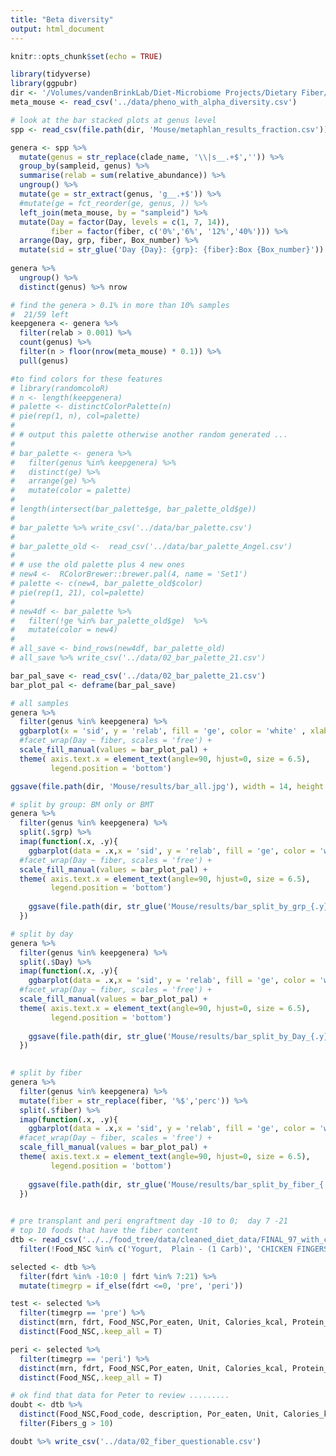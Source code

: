 ```yaml
---
title: "Beta diversity"
output: html_document
---
```


```r
knitr::opts_chunk$set(echo = TRUE)
```

```r
library(tidyverse)
library(ggpubr)
dir <- '/Volumes/vandenBrinkLab/Diet-Microbiome Projects/Dietary Fiber/Shotgun Data/'
meta_mouse <- read_csv('../data/pheno_with_alpha_diversity.csv')
```

```r
# look at the bar stacked plots at genus level
spp <- read_csv(file.path(dir, 'Mouse/metaphlan_results_fraction.csv')) 

genera <- spp %>% 
  mutate(genus = str_replace(clade_name, '\\|s__.+$','')) %>% 
  group_by(sampleid, genus) %>% 
  summarise(relab = sum(relative_abundance)) %>% 
  ungroup() %>% 
  mutate(ge = str_extract(genus, 'g__.+$')) %>% 
  #mutate(ge = fct_reorder(ge, genus, )) %>%
  left_join(meta_mouse, by = "sampleid") %>% 
  mutate(Day = factor(Day, levels = c(1, 7, 14)),
         fiber = factor(fiber, c('0%','6%', '12%','40%'))) %>% 
  arrange(Day, grp, fiber, Box_number) %>% 
  mutate(sid = str_glue('Day {Day}: {grp}: {fiber}:Box {Box_number}')) 
  
genera %>% 
  ungroup() %>% 
  distinct(genus) %>% nrow
```

```r
# find the genera > 0.1% in more than 10% samples
#  21/59 left 
keepgenera <- genera %>% 
  filter(relab > 0.001) %>% 
  count(genus) %>% 
  filter(n > floor(nrow(meta_mouse) * 0.1)) %>% 
  pull(genus)


```


```r
#to find colors for these features
# library(randomcoloR)
# n <- length(keepgenera)
# palette <- distinctColorPalette(n)
# pie(rep(1, n), col=palette)
# 
# # output this palette otherwise another random generated ...
# 
# bar_palette <- genera %>%
#   filter(genus %in% keepgenera) %>%
#   distinct(ge) %>%
#   arrange(ge) %>%
#   mutate(color = palette)
# 
# length(intersect(bar_palette$ge, bar_palette_old$ge))
# 
# bar_palette %>% write_csv('../data/bar_palette.csv')
# 
# bar_palette_old <-  read_csv('../data/bar_palette_Angel.csv')
# 
# # use the old palette plus 4 new ones 
# new4 <-  RColorBrewer::brewer.pal(4, name = 'Set1')
# palette <- c(new4, bar_palette_old$color)
# pie(rep(1, 21), col=palette)
# 
# new4df <- bar_palette %>% 
#   filter(!ge %in% bar_palette_old$ge)  %>% 
#   mutate(color = new4) 
# 
# all_save <- bind_rows(new4df, bar_palette_old)
# all_save %>% write_csv('../data/02_bar_palette_21.csv')
```


```r
bar_pal_save <- read_csv('../data/02_bar_palette_21.csv')
bar_plot_pal <- deframe(bar_pal_save)

# all samples
genera %>% 
  filter(genus %in% keepgenera) %>% 
  ggbarplot(x = 'sid', y = 'relab', fill = 'ge', color = 'white' , xlab = '', ylab = 'Relative abundance') +
  #facet_wrap(Day ~ fiber, scales = 'free') +
  scale_fill_manual(values = bar_plot_pal) +
  theme( axis.text.x = element_text(angle=90, hjust=0, size = 6.5),
         legend.position = 'bottom') 

ggsave(file.path(dir, 'Mouse/results/bar_all.jpg'), width = 14, height = 7)
```

```r
# split by group: BM only or BMT
genera %>% 
  filter(genus %in% keepgenera) %>% 
  split(.$grp) %>% 
  imap(function(.x, .y){
    ggbarplot(data = .x,x = 'sid', y = 'relab', fill = 'ge', color = 'white' , xlab = '', ylab = 'Relative abundance') +
  #facet_wrap(Day ~ fiber, scales = 'free') +
  scale_fill_manual(values = bar_plot_pal) +
  theme( axis.text.x = element_text(angle=90, hjust=0, size = 6.5),
         legend.position = 'bottom') 
    
    ggsave(file.path(dir, str_glue('Mouse/results/bar_split_by_grp_{.y}.jpg')), width = 10, height = 7)
  })
```


```r
# split by day
genera %>% 
  filter(genus %in% keepgenera) %>% 
  split(.$Day) %>% 
  imap(function(.x, .y){
    ggbarplot(data = .x,x = 'sid', y = 'relab', fill = 'ge', color = 'white' , xlab = '', ylab = 'Relative abundance') +
  #facet_wrap(Day ~ fiber, scales = 'free') +
  scale_fill_manual(values = bar_plot_pal) +
  theme( axis.text.x = element_text(angle=90, hjust=0, size = 6.5),
         legend.position = 'bottom') 
    
    ggsave(file.path(dir, str_glue('Mouse/results/bar_split_by_Day_{.y}.jpg')), width = 10, height = 7)
  })
  
```


```r
# split by fiber
genera %>% 
  filter(genus %in% keepgenera) %>% 
  mutate(fiber = str_replace(fiber, '%$','perc')) %>% 
  split(.$fiber) %>% 
  imap(function(.x, .y){
    ggbarplot(data = .x,x = 'sid', y = 'relab', fill = 'ge', color = 'white' , xlab = '', ylab = 'Relative abundance') +
  #facet_wrap(Day ~ fiber, scales = 'free') +
  scale_fill_manual(values = bar_plot_pal) +
  theme( axis.text.x = element_text(angle=90, hjust=0, size = 6.5),
         legend.position = 'bottom') 
    
    ggsave(file.path(dir, str_glue('Mouse/results/bar_split_by_fiber_{.y}.jpg')), width = 10, height = 7)
  })
  
```


```r
# pre transplant and peri engraftment day -10 to 0;  day 7 -21
# top 10 foods that have the fiber content 
dtb <- read_csv('../../food_tree/data/cleaned_diet_data/FINAL_97_with_code_all_foods_drt_with_EN_finalized.csv') %>% 
  filter(!Food_NSC %in% c('Yogurt,  Plain - (1 Carb)', 'CHICKEN FINGERS'))

selected <- dtb %>% 
  filter(fdrt %in% -10:0 | fdrt %in% 7:21) %>% 
  mutate(timegrp = if_else(fdrt <=0, 'pre', 'peri'))

test <- selected %>% 
  filter(timegrp == 'pre') %>% 
  distinct(mrn, fdrt, Food_NSC,Por_eaten, Unit, Calories_kcal, Protein_g,  Fibers_g, Sugars_g, Carbohydrates_g, Fat_g) %>% 
  distinct(Food_NSC,.keep_all = T)

peri <- selected %>% 
  filter(timegrp == 'peri') %>% 
  distinct(mrn, fdrt, Food_NSC,Por_eaten, Unit, Calories_kcal, Protein_g,  Fibers_g, Sugars_g, Carbohydrates_g, Fat_g) %>% 
  distinct(Food_NSC,.keep_all = T)
```

```r
# ok find that data for Peter to review .........
doubt <- dtb %>% 
  distinct(Food_NSC,Food_code, description, Por_eaten, Unit, Calories_kcal, Protein_g,  Fibers_g, Sugars_g, Carbohydrates_g, Fat_g, Sodium_g ) %>% 
  filter(Fibers_g > 10)

doubt %>% write_csv('../data/02_fiber_questionable.csv')
```

